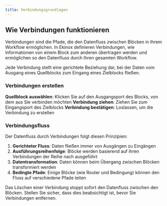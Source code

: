 ```yaml
---
title: Verbindungsgrundlagen
---
```



## Wie Verbindungen funktionieren

Verbindungen sind die Pfade, die den Datenfluss zwischen Blöcken in Ihrem Workflow ermöglichen. In Ekinox definieren Verbindungen, wie Informationen von einem Block zum anderen übertragen werden und ermöglichen so den Datenfluss durch Ihren gesamten Workflow.

<Callout type="info">
  Jede Verbindung stellt eine gerichtete Beziehung dar, bei der Daten vom Ausgang eines Quellblocks
  zum Eingang eines Zielblocks fließen.
</Callout>

### Verbindungen erstellen

<Steps>
  <Step>
    <strong>Quellblock auswählen</strong>: Klicken Sie auf den Ausgangsport des Blocks, von dem aus Sie verbinden möchten
  </Step>
  <Step>
    <strong>Verbindung ziehen</strong>: Ziehen Sie zum Eingangsport des Zielblocks
  </Step>
  <Step>
    <strong>Verbindung bestätigen</strong>: Loslassen, um die Verbindung zu erstellen
  </Step>
</Steps>

### Verbindungsfluss

Der Datenfluss durch Verbindungen folgt diesen Prinzipien:

1. **Gerichteter Fluss**: Daten fließen immer von Ausgängen zu Eingängen
2. **Ausführungsreihenfolge**: Blöcke werden basierend auf ihren Verbindungen der Reihe nach ausgeführt
3. **Datentransformation**: Daten können beim Übergang zwischen Blöcken transformiert werden
4. **Bedingte Pfade**: Einige Blöcke (wie Router und Bedingung) können den Fluss auf verschiedene Pfade leiten

<Callout type="warning">
  Das Löschen einer Verbindung stoppt sofort den Datenfluss zwischen den Blöcken. Stellen Sie sicher, dass dies beabsichtigt ist, bevor Sie Verbindungen entfernen.
</Callout>
